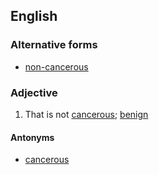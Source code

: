 ==English==

===Alternative forms===
* [[non-cancerous]]

===Adjective===
{{en-adj|-}}

# {{context|of a tumour|lang=en}} That is not [[cancerous]]; [[benign]]

====Antonyms====
* [[cancerous]]